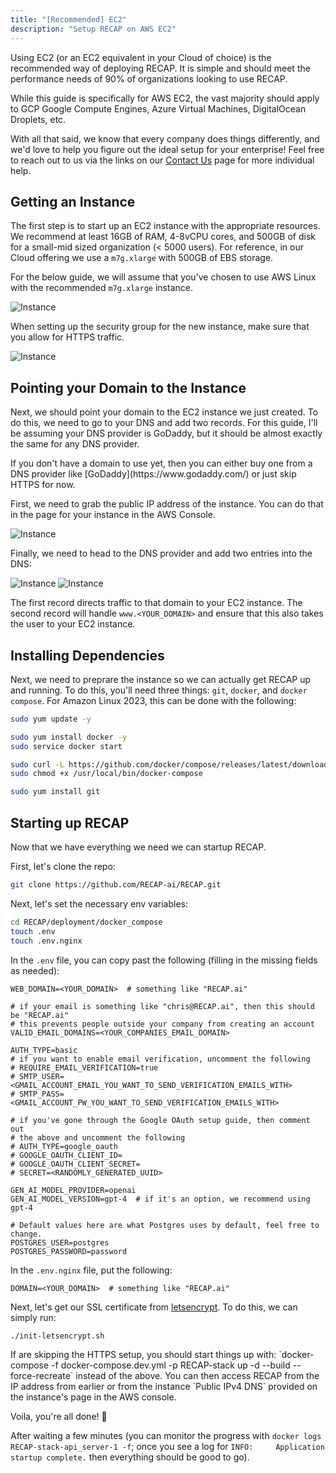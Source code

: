 ```yaml
---
title: "[Recommended] EC2"
description: "Setup RECAP on AWS EC2"
---
```


Using EC2 (or an EC2 equivalent in your Cloud of choice) is the recommended way of deploying RECAP.
It is simple and should meet the performance needs of 90% of organizations looking to use RECAP.

While this guide is specifically for AWS EC2, the vast majority should apply to
GCP Google Compute Engines, Azure Virtual Machines, DigitalOcean Droplets, etc.

With all that said, we know that every company does things differently, and we'd love to help you figure out
the ideal setup for your enterprise! Feel free to reach out to us via the links on our
[Contact Us](https://docs.RECAP.work/contact_us) page for more individual help.

## Getting an Instance

The first step is to start up an EC2 instance with the appropriate resources. We recommend at least 16GB of RAM,
4-8vCPU cores, and 500GB of disk for a small-mid sized organization (< 5000 users). For reference, in our Cloud offering we use a `m7g.xlarge`
with 500GB of EBS storage.

For the below guide, we will assume that you've chosen to use AWS Linux with the recommended `m7g.xlarge` instance.

![Instance](/images/setup_guides/aws/Instance.png)

When setting up the security group for the new instance, make sure that you allow for HTTPS traffic.

![Instance](/images/setup_guides/aws/InstanceNetworking.png)

## Pointing your Domain to the Instance

Next, we should point your domain to the EC2 instance we just created. To do this, we need to go to your DNS and add two records.
For this guide, I'll be assuming your DNS provider is GoDaddy, but it should be almost exactly the same for any DNS provider.

<Info>
  If you don't have a domain to use yet, then you can either buy one from a DNS
  provider like [GoDaddy](https://www.godaddy.com/) or just skip HTTPS for now.
</Info>

First, we need to grab the public IP address of the instance. You can do that in the page for your instance in the
AWS Console.

![Instance](/images/setup_guides/aws/InstanceIp.png)

Finally, we need to head to the DNS provider and add two entries into the DNS:

![Instance](/images/setup_guides/aws/ARecord.png)
![Instance](/images/setup_guides/aws/CnameRecord.png)

The first record directs traffic to that domain to your EC2 instance. The second record will handle
`www.<YOUR_DOMAIN>` and ensure that this also takes the user to your EC2 instance.

## Installing Dependencies

Next, we need to preprare the instance so we can actually get RECAP up and running. To do this, you'll
need three things: `git`, `docker`, and `docker compose`. For Amazon Linux 2023, this can be done with the following:

```bash
sudo yum update -y

sudo yum install docker -y
sudo service docker start

sudo curl -L https://github.com/docker/compose/releases/latest/download/docker-compose-$(uname -s)-$(uname -m) -o /usr/local/bin/docker-compose
sudo chmod +x /usr/local/bin/docker-compose

sudo yum install git
```

## Starting up RECAP

Now that we have everything we need we can startup RECAP.

First, let's clone the repo:

```bash
git clone https://github.com/RECAP-ai/RECAP.git
```

Next, let's set the necessary env variables:

```bash
cd RECAP/deployment/docker_compose
touch .env
touch .env.nginx
```

In the `.env` file, you can copy past the following (filling in the missing fields as needed):

```
WEB_DOMAIN=<YOUR_DOMAIN>  # something like "RECAP.ai"

# if your email is something like "chris@RECAP.ai", then this should be "RECAP.ai"
# this prevents people outside your company from creating an account
VALID_EMAIL_DOMAINS=<YOUR_COMPANIES_EMAIL_DOMAIN>  

AUTH_TYPE=basic
# if you want to enable email verification, uncomment the following
# REQUIRE_EMAIL_VERIFICATION=true
# SMTP_USER=<GMAIL_ACCOUNT_EMAIL_YOU_WANT_TO_SEND_VERIFICATION_EMAILS_WITH>
# SMTP_PASS=<GMAIL_ACCOUNT_PW_YOU_WANT_TO_SEND_VERIFICATION_EMAILS_WITH>

# if you've gone through the Google OAuth setup guide, then comment out
# the above and uncomment the following
# AUTH_TYPE=google_oauth
# GOOGLE_OAUTH_CLIENT_ID=
# GOOGLE_OAUTH_CLIENT_SECRET=
# SECRET=<RANDOMLY_GENERATED_UUID>

GEN_AI_MODEL_PROVIDER=openai
GEN_AI_MODEL_VERSION=gpt-4  # if it's an option, we recommend using gpt-4

# Default values here are what Postgres uses by default, feel free to change.
POSTGRES_USER=postgres
POSTGRES_PASSWORD=password
```

In the `.env.nginx` file, put the following:

```
DOMAIN=<YOUR_DOMAIN>  # something like "RECAP.ai"
```

Next, let's get our SSL certificate from [letsencrypt](https://letsencrypt.org/). To do this, we can simply run:

```bash
./init-letsencrypt.sh
```

<Info>
  If are skipping the HTTPS setup, you should start things up with: 
  `docker-compose -f docker-compose.dev.yml -p RECAP-stack up -d --build --force-recreate`
  instead of the above. You can then access RECAP from the IP address from earlier or from the 
  instance `Public IPv4 DNS` provided on the instance's page in the AWS console.
</Info>

Voila, you're all done! 🎉

After waiting a few minutes (you can monitor the progress with 
`docker logs RECAP-stack-api_server-1 -f`; once you see a log for 
`INFO:     Application startup complete.` then everything should be good to go).
